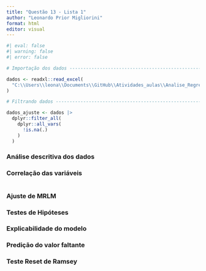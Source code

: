```yaml
---
title: "Questão 13 - Lista 1"
author: "Leonardo Prior Migliorini"
format: html
editor: visual
---
```


```r
#| eval: false
#| warning: false
#| error: false

# Importação dos dados ------------------------------------------------------- #

dados <- readxl::read_excel(
  "C:\\Users\\leona\\Documents\\GitHub\\Atividades_aulas\\Analise_Regressao\\Dados-Rio-Caiapo.xls"
)

# Filtrando dados ------------------------------------------------------------ #

dados_ajuste <- dados |>
  dplyr::filter_all(
    dplyr::all_vars(
      !is.na(.)
    )
  )
```

### Análise descritiva dos dados



### Correlação das variáveis

```r

```

### Ajuste de MRLM

### Testes de Hipóteses

### Explicabilidade do modelo

### Predição do valor faltante

### Teste Reset de Ramsey
